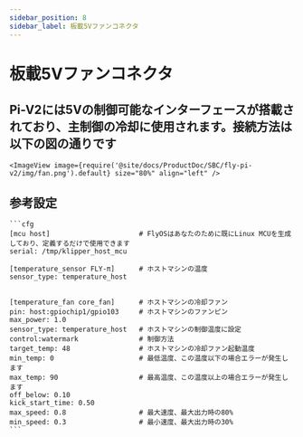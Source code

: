 ```yaml
---
sidebar_position: 8
sidebar_label: 板載5Vファンコネクタ
---
```





# 板載5Vファンコネクタ

## Pi-V2には5Vの制御可能なインターフェースが搭載されており、主制御の冷却に使用されます。接続方法は以下の図の通りです
    <ImageView image={require('@site/docs/ProductDoc/SBC/fly-pi-v2/img/fan.png').default} size="80%" align="left" />


## 参考設定

    ```cfg
    [mcu host]                      # FlyOSはあなたのために既にLinux MCUを生成しており、定義するだけで使用できます           
    serial: /tmp/klipper_host_mcu 

    [temperature_sensor FLY-π]      # ホストマシンの温度
    sensor_type: temperature_host


    [temperature_fan core_fan]      # ホストマシンの冷却ファン
    pin: host:gpiochip1/gpio103     # ホストマシンのファンピン
    max_power: 1.0
    sensor_type: temperature_host   # ホストマシンの制御温度に設定
    control:watermark               # 制御方法
    target_temp: 48                 # ホストマシンの冷却ファン起動温度
    min_temp: 0                     # 最低温度、この温度以下の場合エラーが発生します
    max_temp: 90                    # 最高温度、この温度以上の場合エラーが発生します
    off_below: 0.10
    kick_start_time: 0.50
    max_speed: 0.8                  # 最大速度、最大出力時の80%
    min_speed: 0.3                  # 最小速度、最大出力時の30%
    ```
